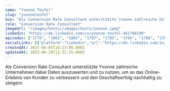 ```yaml
---
name: "Yvonne Teufel"
slug: "yvonneteufel"
bio: "Als Conversion Rate Consultant unterstützte Yvonne zahlreiche Unternehmen dabei Daten auszuwerten und zu nutzen, um so das Online-Erlebnis von Kunden zu verbessern und den Geschäftserfolg nachhaltig zu steigern."
role: "Conversion Rate Consultant"
imageUrl: "/images/hosts//images/hosts/yvonne.jpeg"
linkedin: "https://de.linkedin.com/in/yvonne-teufel-461768190"
episodes: ["1770", "1803", "1802", "1797", "1795", "1785", "1768", "1767", "1786", "1782", "1781", "1775", "1779", "1799", "1801", "1804", "1805", "1806", "1807", "1808", "1769", "1771", "1763", "1765", "1790"]
socialLinks: [{"platform":"linkedin","url":"https://de.linkedin.com/in/yvonne-teufel-461768190"}]
createdAt: 2025-06-03T18:23:06.000Z
updatedAt: 2025-06-19T11:32:35.000Z
---
```


Als Conversion Rate Consultant unterstützte Yvonne zahlreiche Unternehmen dabei Daten auszuwerten und zu nutzen, um so das Online-Erlebnis von Kunden zu verbessern und den Geschäftserfolg nachhaltig zu steigern.